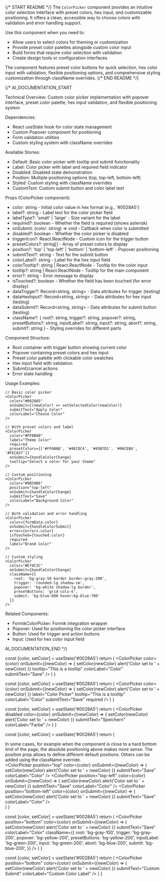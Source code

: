 
{/* START README */}
The `ColorPicker` component provides an intuitive color selection interface with preset colors, hex input, and customizable positioning. It offers a clean, accessible way to choose colors with validation and error handling support.

Use this component when you need to:
- Allow users to select colors for theming or customization
- Provide preset color palettes alongside custom color input
- Build forms that require color selection with validation
- Create design tools or configuration interfaces

The component features preset color buttons for quick selection, hex color input with validation, flexible positioning options, and comprehensive styling customization through className overrides.
{/* END README */}

{/*
AI_DOCUMENTATION_START

Technical Overview: Custom color picker implementation with popover interface, preset color palette, hex input validation, and flexible positioning system

Dependencies:
- React useState hook for color state management
- Custom Popover component for positioning
- Form validation utilities
- Custom styling system with className overrides

Available Stories:
- Default: Basic color picker with tooltip and submit functionality
- Label: Color picker with label and required field indicator
- Disabled: Disabled state demonstration
- Position: Multiple positioning options (top, top-left, bottom-left)
- Styled: Custom styling with className overrides
- CustomText: Custom submit button and color label text

Props (ColorPicker component):
- color: string - Initial color value in hex format (e.g., '#0028A5')
- label?: string - Label text for the color picker field
- labelType?: 'small' | 'large' - Size variant for the label
- required?: boolean - Whether the field is required (shows asterisk)
- onSubmit: (color: string) => void - Callback when color is submitted
- disabled?: boolean - Whether the color picker is disabled
- triggerIcon?: React.ReactNode - Custom icon for the trigger button
- presetColors?: string[] - Array of preset colors to display
- position?: 'top' | 'top-left' | 'bottom' | 'bottom-left' - Popover positioning
- submitText?: string - Text for the submit button
- colorLabel?: string - Label for the hex input field
- colorTooltip?: string | React.ReactNode - Tooltip for the color input
- tooltip?: string | React.ReactNode - Tooltip for the main component
- error?: string - Error message to display
- isTouched?: boolean - Whether the field has been touched (for error display)
- dataTrigger?: Record<string, string> - Data attributes for trigger (testing)
- dataHexInput?: Record<string, string> - Data attributes for hex input (testing)
- dataSubmit?: Record<string, string> - Data attributes for submit button (testing)
- className?: {
    root?: string,
    trigger?: string,
    popover?: string,
    presetButtons?: string,
    inputLabel?: string,
    input?: string,
    abort?: string,
    submit?: string
  } - Styling overrides for different parts

Component Structure:
- Root container with trigger button showing current color
- Popover containing preset colors and hex input
- Preset color palette with clickable color swatches
- Hex input field with validation
- Submit/cancel actions
- Error state handling

Usage Examples:
```tsx
// Basic color picker
<ColorPicker
  color="#0028A5"
  onSubmit={(newColor) => setSelectedColor(newColor)}
  submitText="Apply Color"
  colorLabel="Choose Color"
/>

// With preset colors and label
<ColorPicker
  color="#FF6B6B"
  label="Theme Color"
  required
  presetColors={['#FF6B6B', '#4ECDC4', '#45B7D1', '#96CEB4', '#FECA57']}
  onSubmit={handleColorChange}
  tooltip="Select a color for your theme"
/>

// Custom positioning
<ColorPicker
  color="#9B59B6"
  position="top-left"
  onSubmit={handleColorChange}
  submitText="Save"
  colorLabel="Background Color"
/>

// With validation and error handling
<ColorPicker
  color={formData.color}
  onSubmit={handleColorSubmit}
  error={errors.color}
  isTouched={touched.color}
  required
  label="Brand Color"
/>

// Custom styling
<ColorPicker
  color="#E74C3C"
  onSubmit={handleColorChange}
  className={{
    root: 'bg-gray-50 border border-gray-200',
    trigger: 'rounded-lg shadow-sm',
    popover: 'bg-white shadow-lg border',
    presetButtons: 'grid-cols-6',
    submit: 'bg-blue-600 hover:bg-blue-700'
  }}
/>
```

Related Components:
- FormikColorPicker: Formik integration wrapper
- Popover: Used for positioning the color picker interface
- Button: Used for trigger and action buttons
- Input: Used for hex color input field

AI_DOCUMENTATION_END
*/}

  const [color, setColor] = useState('#0028A5')
  return (
    <ColorPicker
      color={color}
      onSubmit={(newColor) => {
        setColor(newColor)
        alert('Color set to ' + newColor)
      }}
      tooltip="This is a tooltip"
      colorLabel="Color"
      submitText="Save"
    />
  )
}

  const [color, setColor] = useState('#0028A5')
  return (
    <ColorPicker
      color={color}
      onSubmit={(newColor) => {
        setColor(newColor)
        alert('Color set to ' + newColor)
      }}
      label="Color Picker"
      tooltip="This is a tooltip"
      colorLabel="Color"
      submitText="Save"
      required
    />
  )
}

  const [color, setColor] = useState('#0028A5')
  return (
    <ColorPicker
      disabled
      color={color}
      onSubmit={(newColor) => {
        setColor(newColor)
        alert('Color set to ' + newColor)
      }}
      submitText="Speichern"
      colorLabel="Farbe"
    />
  )
}

  const [color, setColor] = useState('#0028A5')
  return (
    <div>
      <div className="mb-60">
        In some cases, for example when the component is close to a hard bottom
        limit of the page, the absolute positioning above makes more sense. The
        position prop allows to define different default positions. Others can
        be added using the className override.
      </div>
      <div className="flex flex-col gap-4">
        <ColorPicker
          position="top"
          color={color}
          onSubmit={(newColor) => {
            setColor(newColor)
            alert('Color set to ' + newColor)
          }}
          submitText="Save"
          colorLabel="Color"
        />
        <ColorPicker
          position="top-left"
          color={color}
          onSubmit={(newColor) => {
            setColor(newColor)
            alert('Color set to ' + newColor)
          }}
          submitText="Save"
          colorLabel="Color"
        />
        <ColorPicker
          position="bottom-left"
          color={color}
          onSubmit={(newColor) => {
            setColor(newColor)
            alert('Color set to ' + newColor)
          }}
          submitText="Save"
          colorLabel="Color"
        />
      </div>
    </div>
  )
}

  const [color, setColor] = useState('#0028A5')
  return (
    <ColorPicker
      position="bottom"
      color={color}
      onSubmit={(newColor) => {
        setColor(newColor)
        alert('Color set to ' + newColor)
      }}
      submitText="Save"
      colorLabel="Color"
      className={{
        root: 'bg-gray-100',
        trigger: 'bg-gray-200',
        popover: 'bg-yellow-200',
        presetButtons: 'bg-yellow-200',
        inputLabel: 'bg-green-200',
        input: 'bg-green-200',
        abort: 'bg-blue-200',
        submit: 'bg-blue-200',
      }}
    />
  )
}

  const [color, setColor] = useState('#0028A5')
  return (
    <ColorPicker
      position="bottom"
      color={color}
      onSubmit={(newColor) => {
        setColor(newColor)
        alert('Color set to ' + newColor)
      }}
      submitText="Custom Submit"
      colorLabel="Custom Color Label"
    />
  )
}
